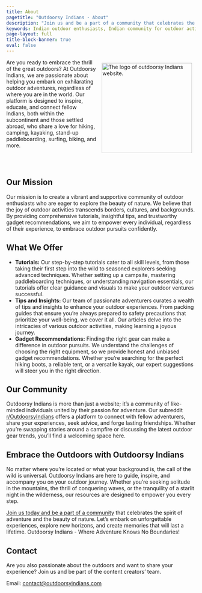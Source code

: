```yaml
---
title: About
pagetitle: "Outdoorsy Indians - About"
description: "Join us and be a part of a community that celebrates the spirit of adventure and the beauty of nature."
keywords: Indian outdoor enthusiasts, Indian community for outdoor activities, Indians abroad, outdoor activities, well-being, things to do outdoors, gear recommendations
page-layout: full
title-block-banner: true
eval: false
---
```


<p>

<img src="/images/outdoorsy-indians-logo.webp" alt="The logo of outdoorsy Indians website." align="right" width="240" style="padding: 10px 10px 10px 10px;"/>

Are you ready to embrace the thrill of the great outdoors?
At Outdoorsy Indians, we are passionate about helping you embark on exhilarating outdoor adventures, regardless of where you are in the world.
Our platform is designed to inspire, educate, and connect fellow Indians, both within the subcontinent and those settled abroad, who share a love for hiking, camping, kayaking, stand-up paddleboarding, surfing, biking, and more.

</p>

<br>
<br>

## Our Mission

Our mission is to create a vibrant and supportive community of outdoor enthusiasts who are eager to explore the beauty of nature.
We believe that the joy of outdoor activities transcends borders, cultures, and backgrounds.
By providing comprehensive tutorials, insightful tips, and trustworthy gadget recommendations, we aim to empower every individual, regardless of their experience, to embrace outdoor pursuits confidently.

## What We Offer

-   **Tutorials:** Our step-by-step tutorials cater to all skill levels, from those taking their first step into the wild to seasoned explorers seeking advanced techniques. Whether setting up a campsite, mastering paddleboarding techniques, or understanding navigation essentials, our tutorials offer clear guidance and visuals to make your outdoor ventures successful.
-   **Tips and Insights:** Our team of passionate adventurers curates a wealth of tips and insights to enhance your outdoor experiences. From packing guides that ensure you're always prepared to safety precautions that prioritize your well-being, we cover it all. Our articles delve into the intricacies of various outdoor activities, making learning a joyous journey.
-   **Gadget Recommendations:** Finding the right gear can make a difference in outdoor pursuits. We understand the challenges of choosing the right equipment, so we provide honest and unbiased gadget recommendations. Whether you're searching for the perfect hiking boots, a reliable tent, or a versatile kayak, our expert suggestions will steer you in the right direction.

## Our Community

Outdoorsy Indians is more than just a website; it's a community of like-minded individuals united by their passion for adventure.
Our subreddit [r/OutdoorsyIndians](https://www.reddit.com/r/OutdoorsyIndians/) offers a platform to connect with fellow adventurers, share your experiences, seek advice, and forge lasting friendships.
Whether you're swapping stories around a campfire or discussing the latest outdoor gear trends, you'll find a welcoming space here.

## Embrace the Outdoors with Outdoorsy Indians

No matter where you're located or what your background is, the call of the wild is universal.
Outdoorsy Indians are here to guide, inspire, and accompany you on your outdoor journey.
Whether you're seeking solitude in the mountains, the thrill of conquering waves, or the tranquility of a starlit night in the wilderness, our resources are designed to empower you every step.

[Join us today and be a part of a community](https://www.reddit.com/r/OutdoorsyIndians/) that celebrates the spirit of adventure and the beauty of nature.
Let's embark on unforgettable experiences, explore new horizons, and create memories that will last a lifetime.
Outdoorsy Indians - Where Adventure Knows No Boundaries!

## Contact

Are you also passionate about the outdoors and want to share your experience?
Join us and be part of the content creators' team.

Email: [contact@outdoorsyindians.com](mailto:contact@outdoorsyindians.com)
